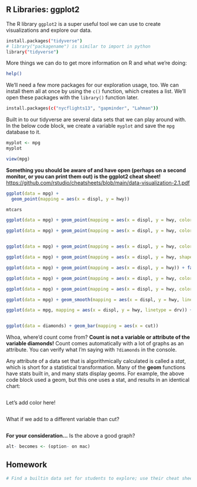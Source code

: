 ## **R Libraries: ggplot2**

The R library `ggplot2` is a super useful tool we can use to create visualizations and explore our data.

```bash
install.packages("tidyverse")
# library("packagename") is similar to import in python
library("tidyverse")
```

More things we can do to get more information on R and what we're doing:

```bash
help()
```

We'll need a few more packages for our exploration usage, too. We can install them all at once by using the `c()` function, which creates a list. We'll open these packages with the `library()` function later.

```bash
install.packages(c("nycflights13", "gapminder", "Lahman"))
```

Built in to our tidyverse are several data sets that we can play around with. In the below code block, we create a variable `myplot` and save the `mpg` database to it.

```r
myplot <- mpg
myplot
```

```r
view(mpg)
```

**Something you should be aware of and have open (perhaps on a second monitor, or you can print them out) is the ggplot2 cheat sheet!** <https://github.com/rstudio/cheatsheets/blob/main/data-visualization-2.1.pdf>

```r
ggplot(data = mpg) + 
  geom_point(mapping = aes(x = displ, y = hwy))
```

```r
mtcars
```

```r
ggplot(data = mpg) + geom_point(mapping = aes(x = displ, y = hwy, color = class))
```

```r
ggplot(data = mpg) + geom_point(mapping = aes(x = displ, y = hwy, color = displ < 5))
```

```r

```

```r
ggplot(data = mpg) + geom_point(mapping = aes(x = displ, y = hwy, color = rgb(0.7,1,0.3))) + facet_wrap(~ class, nrow = 2)
```

```r
ggplot(data = mpg) + geom_point(mapping = aes(x = displ, y = hwy, shape = class)) + facet_wrap(~ class, nrow = 2)
```

```r
ggplot(data = mpg) + geom_point(mapping = aes(x = displ, y = hwy)) + facet_grid(drv ~ .)
```

```r
ggplot(data = mpg) + geom_point(mapping = aes(x = displ, y = hwy, color = drv))
```

```r
ggplot(data = mpg) + geom_point(mapping = aes(x = displ, y = hwy, color = drv)) + facet_grid(drv ~ .)
```

```r
ggplot(data = mpg) + geom_smooth(mapping = aes(x = displ, y = hwy, linetype = drv)) + geom_point(mapping = aes(x = displ, y = hwy, color = drv))
```

```r
ggplot(data = mpg, mapping = aes(x = displ, y = hwy, linetype = drv)) + geom_point(mapping = aes(color = class)) + geom_smooth(se = FALSE)
```

```r

```

```r
ggplot(data = diamonds) + geom_bar(mapping = aes(x = cut))
```

Whoa, where'd count come from? **Count is not a variable or attribute of the variable diamonds!** Count comes automatically with a lot of graphs as an attribute. You can verify what I'm saying with `?diamonds` in the console.

Any attribute of a data set that is algorithmically calculated is called a *stat*, which is short for a statistical transformation. Many of the **geom** functions have stats built in, and many stats display geoms. For example, the above code block used a geom, but this one uses a stat, and results in an identical chart:

```r

```

Let's add color here!

```r

```

What if we add to a different variable than cut?

```r

```

**For your consideration...** Is the above a good graph?

```r
alt- becomes <- (option- on mac)
```

## Homework

```r
# Find a builtin data set for students to explore; use their cheat sheet from stats to label continuous and discrete data; Analyze that data set, create graphs, find a hypothesis

```
